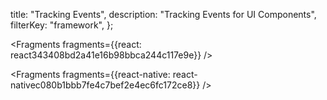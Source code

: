   title: "Tracking Events",
  description: "Tracking Events for UI Components",
  filterKey: "framework",
};






<Fragments fragments={{react: react343408bd2a41e16b98bbca244c117e9e}} />



<Fragments fragments={{react-native: react-nativec080b1bbb7fe4c7bef2e4ec6fc172ce8}} />
